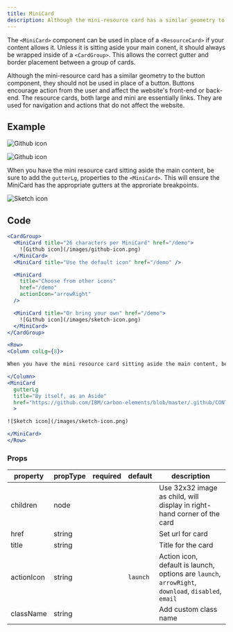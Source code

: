 ```yaml
---
title: MiniCard
description: Although the mini-resource card has a similar geometry to the button component, they should not be used in place of a button. Buttons encourage action from the user and affect the website's front-end or back-end. The resource cards, both large and mini are essentially links. They are used for navigation and actions that do not affect the website.
---
```


<PageDescription>

The `<MiniCard>` component can be used in place of a `<ResourceCard>` if your content allows it. Unless it is sitting aside your main conent, it should always be wrapped inside of a `<CardGroup>`. This allows the correct gutter and border placement between a group of cards.

</PageDescription>

<InlineNotification>
  Although the mini-resource card has a similar geometry to the button
  component, they should not be used in place of a button. Buttons encourage
  action from the user and affect the website's front-end or back-end. The
  resource cards, both large and mini are essentially links. They are used for
  navigation and actions that do not affect the website.
</InlineNotification>

## Example

<Title>Group</Title>

<CardGroup>

<MiniCard title="26 characters per MiniCard" href="/demo">

![Github icon](/images/github-icon.png)

</MiniCard>
<MiniCard title="Use the default icon" href="/demo" />

<MiniCard
  title="Choose from other icons"
  href="/demo"
  actionIcon="arrowRight"
/>

<MiniCard title="Or bring your own" href="/demo">

![Github icon](/images/sketch-icon.png)

</MiniCard>

</CardGroup>

<Title>Aside</Title>

<Row>
<Column colLg={8}>

When you have the mini resource card sitting aside the main content, be sure to add the `gutterLg`, properties to the `<MiniCard>`. This will ensure the MiniCard has the appropriate gutters at the approriate breakpoints.

</Column>
<MiniCard 
  gutterLg
  title="By itself, as an Aside"
  href="https://github.com/IBM/carbon-elements/blob/master/.github/CONTRIBUTING.md"
  >

![Sketch icon](/images/sketch-icon.png)

</MiniCard>
</Row>

## Code

<Title>Group</Title>

```jsx path=components/MiniCard/MiniCard.js src=https://github.com/carbon-design-system/gatsby-theme-carbon/tree/master/packages/gatsby-theme-carbon/src/components/MiniCard
<CardGroup>
  <MiniCard title="26 characters per MiniCard" href="/demo">
    ![Github icon](/images/github-icon.png)
  </MiniCard>
  <MiniCard title="Use the default icon" href="/demo" />

  <MiniCard
    title="Choose from other icons"
    href="/demo"
    actionIcon="arrowRight"
  />

  <MiniCard title="Or bring your own" href="/demo">
    ![Github icon](/images/sketch-icon.png)
  </MiniCard>
</CardGroup>
```

<Title>Aside</Title>

```jsx path=components/MiniCard/MiniCard.js src=https://github.com/carbon-design-system/gatsby-theme-carbon/tree/master/packages/gatsby-theme-carbon/src/components/MiniCard
<Row>
<Column colLg={8}>

When you have the mini resource card sitting aside the main content, be sure to add the `gutterLg`, properties to the `<MiniCard>`. This will ensure the MiniCard has the appropriate gutters at the approriate breakpoints.

</Column>
<MiniCard
  gutterLg
  title="By itself, as an Aside"
  href="https://github.com/IBM/carbon-elements/blob/master/.github/CONTRIBUTING.md"
  >

![Sketch icon](/images/sketch-icon.png)

</MiniCard>
</Row>
```

### Props

| property   | propType | required | default  | description                                                                                         |
| ---------- | -------- | -------- | -------- | --------------------------------------------------------------------------------------------------- |
| children   | node     |          |          | Use 32x32 image as child, will display in right-hand corner of the card                             |
| href       | string   |          |          | Set url for card                                                                                    |
| title      | string   |          |          | Title for the card                                                                                  |
| actionIcon | string   |          | `launch` | Action icon, default is launch, options are `launch`, `arrowRight`, `download`, `disabled`, `email` |
| className  | string   |          |          | Add custom class name                                                                               |
